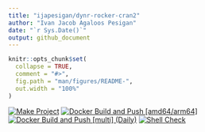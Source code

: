 ```yaml
---
title: "ijapesigan/dynr-rocker-cran2"
author: "Ivan Jacob Agaloos Pesigan"
date: "`r Sys.Date()`"
output: github_document
---
```


<!-- README.md is generated from .setup/readme/README.Rmd. Please edit that file -->

```r
knitr::opts_chunk$set(
  collapse = TRUE,
  comment = "#>",
  fig.path = "man/figures/README-",
  out.width = "100%"
)
```

<!-- badges: start -->
[![Make Project](https://github.com/ijapesigan/docker-dynr-rocker-cran2/actions/workflows/make.yml/badge.svg)](https://github.com/ijapesigan/docker-dynr-rocker-cran2/actions/workflows/make.yml)
[![Docker Build and Push [amd64/arm64]](https://github.com/ijapesigan/docker-dynr-rocker-cran2/actions/workflows/docker-build-push-multi.yml/badge.svg)](https://github.com/ijapesigan/docker-dynr-rocker-cran2/actions/workflows/docker-build-push-multi.yml)
[![Docker Build and Push [multi] (Daily)](https://github.com/ijapesigan/docker-dynr-rocker-cran2/actions/workflows/docker-build-push-daily-multi.yml/badge.svg)](https://github.com/ijapesigan/docker-dynr-rocker-cran2/actions/workflows/docker-build-push-daily-multi.yml)
[![Shell Check](https://github.com/ijapesigan/docker-dynr-rocker-cran2/actions/workflows/shellcheck.yml/badge.svg)](https://github.com/ijapesigan/docker-dynr-rocker-cran2/actions/workflows/shellcheck.yml)
<!-- badges: end -->
